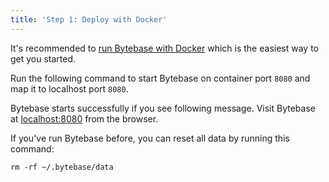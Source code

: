 ```yaml
---
title: 'Step 1: Deploy with Docker'
---
```



<Card
  title="Tutorial: First Schema Change in 5 Minutes"
  icon="graduation-cap"
  href="/tutorials/first-schema-change"
  horizontal
/>

<TutorialBlock url="/docs/tutorials/first-schema-change" title="First Schema Change in 5 Minutes" />

It's recommended to [run Bytebase with Docker](/get-started/deploy-with-docker) which is the easiest way to get you started.

Run the following command to start Bytebase on container port `8080` and map it to localhost port `8080`.

<TerminalDockerRunVolume />

Bytebase starts successfully if you see following message. Visit Bytebase at [localhost:8080](http://localhost:8080/) from the browser.

<TerminalStartupOutputSuccess />

<Tip>

If you've run Bytebase before, you can reset all data by running this command:

```text
rm -rf ~/.bytebase/data
```

</Tip>
